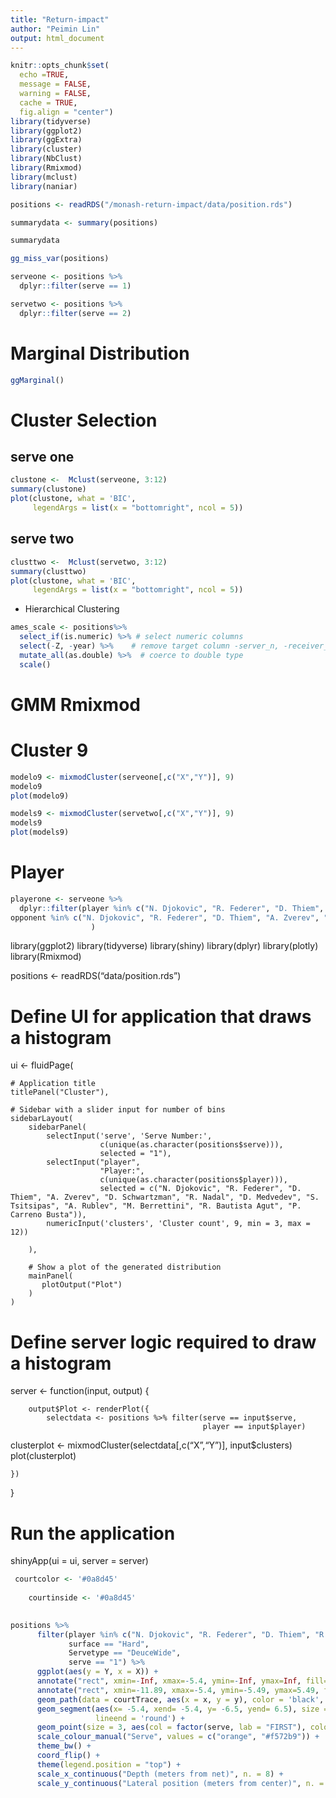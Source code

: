```yaml
---
title: "Return-impact"
author: "Peimin Lin"
output: html_document
---
```


```r
knitr::opts_chunk$set(
  echo =TRUE, 
  message = FALSE,
  warning = FALSE,
  cache = TRUE,
  fig.align = "center")
library(tidyverse) 
library(ggplot2)
library(ggExtra)
library(cluster)
library(NbClust)
library(Rmixmod)
library(mclust)
library(naniar)
```


```r
positions <- readRDS("/monash-return-impact/data/position.rds")  
```


```r
summarydata <- summary(positions)

summarydata
```


```r
gg_miss_var(positions)
```


```r
serveone <- positions %>% 
  dplyr::filter(serve == 1)
```



```r
servetwo <- positions %>% 
  dplyr::filter(serve == 2)
```



# Marginal Distribution

```r
ggMarginal()
```
 



# Cluster Selection 

## serve one 
```r
clustone <-  Mclust(serveone, 3:12)
summary(clustone)
plot(clustone, what = 'BIC', 
     legendArgs = list(x = "bottomright", ncol = 5))
```

## serve two

```r
clusttwo <-  Mclust(servetwo, 3:12)
summary(clusttwo)
plot(clustone, what = 'BIC', 
     legendArgs = list(x = "bottomright", ncol = 5))
```

* Hierarchical Clustering


```r
ames_scale <- positions%>%
  select_if(is.numeric) %>% # select numeric columns
  select(-Z, -year) %>%    # remove target column -server_n, -receiver_n, -server_id, -return_id
  mutate_all(as.double) %>%  # coerce to double type
  scale() 
```


# GMM Rmixmod

# Cluster 9 


```r
modelo9 <- mixmodCluster(serveone[,c("X","Y")], 9)
modelo9
plot(modelo9)
```



```r
models9 <- mixmodCluster(servetwo[,c("X","Y")], 9)
models9
plot(models9)
```


# Player 

```r
playerone <- serveone %>%
  dplyr::filter(player %in% c("N. Djokovic", "R. Federer", "D. Thiem", "A. Zverev", "D. Schwartzman", "R. Nadal", "D. Medvedev", "S. Tsitsipas", "A. Rublev", "M. Berrettini", "R. Bautista Agut", "P. Carreno Busta") |
opponent %in% c("N. Djokovic", "R. Federer", "D. Thiem", "A. Zverev", "D. Schwartzman", "R. Nadal", "D. Medvedev", "S. Tsitsipas", "A. Rublev", "M. Berrettini", "R. Bautista Agut", "P. Carreno Busta") 
                  )
```




library(ggplot2)
library(tidyverse)
library(shiny)
library(dplyr)
library(plotly)
library(Rmixmod)

positions <- readRDS("data/position.rds")



# Define UI for application that draws a histogram
ui <- fluidPage(

    # Application title
    titlePanel("Cluster"),

    # Sidebar with a slider input for number of bins 
    sidebarLayout(
        sidebarPanel(
            selectInput('serve', 'Serve Number:', 
                        c(unique(as.character(positions$serve))),
                        selected = "1"),
            selectInput("player",
                        "Player:",
                        c(unique(as.character(positions$player))),
                        selected = c("N. Djokovic", "R. Federer", "D. Thiem", "A. Zverev", "D. Schwartzman", "R. Nadal", "D. Medvedev", "S. Tsitsipas", "A. Rublev", "M. Berrettini", "R. Bautista Agut", "P. Carreno Busta")),
            numericInput('clusters', 'Cluster count', 9, min = 3, max = 12))  
            
        ),

        # Show a plot of the generated distribution
        mainPanel(
           plotOutput("Plot")
        )
    )


# Define server logic required to draw a histogram
server <- function(input, output) {
    
    
        output$Plot <- renderPlot({
            selectdata <- positions %>% filter(serve == input$serve,
                                               player == input$player)  
   clusterplot <- mixmodCluster(selectdata[,c("X","Y")], input$clusters)
   plot(clusterplot)         
    
    })
}

# Run the application 
shinyApp(ui = ui, server = server)

```r
 courtcolor <- '#0a8d45'
   
    courtinside <- '#0a8d45'
   
```



```r
positions %>%
      filter(player %in% c("N. Djokovic", "R. Federer", "D. Thiem", "R. Nadal"),
             surface == "Hard",
             Servetype == "DeuceWide",
             serve == "1") %>%
      ggplot(aes(y = Y, x = X)) + 
      annotate("rect", xmin=-Inf, xmax=-5.4, ymin=-Inf, ymax=Inf, fill=courtcolor) +
      annotate("rect", xmin=-11.89, xmax=-5.4, ymin=-5.49, ymax=5.49, fill=courtinside) +
      geom_path(data = courtTrace, aes(x = x, y = y), color = 'black', size = 1) +
      geom_segment(aes(x= -5.4, xend= -5.4, y= -6.5, yend= 6.5), size = 2, color = 'lightgrey', 
                   lineend = 'round') +           
      geom_point(size = 3, aes(col = factor(serve, lab = "FIRST"), colour = player), alpha = 0.5) +
      scale_colour_manual("Serve", values = c("orange", "#f572b9")) +
      theme_bw() +
      coord_flip() + 
      theme(legend.position = "top") +
      scale_x_continuous("Depth (meters from net)", n. = 8) +
      scale_y_continuous("Lateral position (meters from center)", n. = 8)    
```














